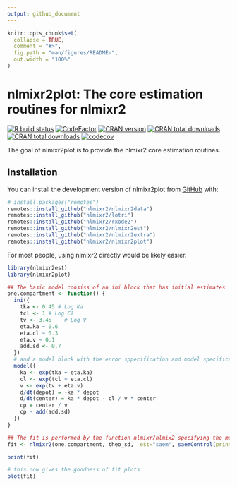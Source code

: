 ```yaml
---
output: github_document
---
```


<!-- README.md is generated from README.Rmd. Please edit that file -->

```r
knitr::opts_chunk$set(
  collapse = TRUE,
  comment = "#>",
  fig.path = "man/figures/README-",
  out.width = "100%"
)
```

# nlmixr2plot: The core estimation routines for nlmixr2

<!-- badges: start -->
[![R build
status](https://github.com/nlmixr2/nlmixr2plot/workflows/R-CMD-check/badge.svg)](https://github.com/nlmixr2/nlmixr2plot/actions)
[![CodeFactor](https://www.codefactor.io/repository/github/nlmixr2/nlmixr2plot/badge)](https://www.codefactor.io/repository/github/nlmixr2/nlmixr2plot)
[![CRAN version](http://www.r-pkg.org/badges/version/nlmixr2plot)](https://cran.r-project.org/package=nlmixr2plot)
[![CRAN total downloads](https://cranlogs.r-pkg.org/badges/grand-total/nlmixr2plot)](https://cran.r-project.org/package=nlmixr2plot)
[![CRAN total downloads](https://cranlogs.r-pkg.org/badges/nlmixr2plot)](https://cran.r-project.org/package=nlmixr2plot)
[![codecov](https://codecov.io/gh/nlmixr2/nlmixr2plot/branch/main/graph/badge.svg)](https://app.codecov.io/gh/nlmixr2/nlmixr2plot)
<!-- badges: end -->

The goal of nlmixr2plot is to provide the nlmixr2 core estimation routines.

## Installation

You can install the development version of nlmixr2plot from [GitHub](https://github.com/) with:

``` r
# install.packages("remotes")
remotes::install_github("nlmixr2/nlmixr2data")
remotes::install_github("nlmixr2/lotri")
remotes::install_github("nlmixr2/rxode2")
remotes::install_github("nlmixr2/nlmixr2est")
remotes::install_github("nlmixr2/nlmixr2extra")
remotes::install_github("nlmixr2/nlmixr2plot")
```

For most people, using nlmixr2 directly would be likely easier.

```r
library(nlmixr2est)
library(nlmixr2plot)

## The basic model consiss of an ini block that has initial estimates
one.compartment <- function() {
  ini({
    tka <- 0.45 # Log Ka
    tcl <- 1 # Log Cl
    tv <- 3.45    # Log V
    eta.ka ~ 0.6
    eta.cl ~ 0.3
    eta.v ~ 0.1
    add.sd <- 0.7
  })
  # and a model block with the error sppecification and model specification
  model({
    ka <- exp(tka + eta.ka)
    cl <- exp(tcl + eta.cl)
    v <- exp(tv + eta.v)
    d/dt(depot) = -ka * depot
    d/dt(center) = ka * depot - cl / v * center
    cp = center / v
    cp ~ add(add.sd)
  })
}

## The fit is performed by the function nlmixr/nlmix2 specifying the model, data and estimate
fit <- nlmixr2(one.compartment, theo_sd,  est="saem", saemControl(print=0))

print(fit)

# this now gives the goodness of fit plots
plot(fit)
```


